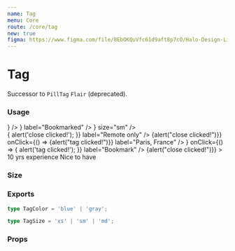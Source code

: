 ```yaml
---
name: Tag
menu: Core
route: /core/tag
new: true
figma: https://www.figma.com/file/8EbOKQuVfc61d9aft8p7cO/Halo-Design-Library?node-id=1747%3A6092
---
```



# Tag

Successor to `PillTag` `Flair` (deprecated).

### Usage

<Playground>
  <div className="mb-4">
    <InterfaceHeader title="Non-Interactive" section flow />
    <Tag label="New York" />
    <Tag color="blue" label="Javascript" icon={<CheckIcon/>} />
    <Tag
      icon={<BookmarkOutlineIcon />}
      label="Bookmarked"
    />
    <Tag icon={<BookmarkOutlineIcon />} size="sm" />
  </div>

  <div className="mb-4">
    <InterfaceHeader title="Interactive" section flow />
    <Tag
      onClose={() => {
        alert('close clicked!');
      }}
      label="Remote only"
    />
    <Tag
      color="blue"
      onClose={() => {alert("close clicked!")}}
      onClick={() => {alert("tag clicked!")}}
      label="Paris, France"
    />
    <Tag
     icon={<BookmarkOutlineIcon />}
      onClick={() => {
        alert('tag clicked!');
      }}
      label="Bookmark"
    />
    <Tag color="blue" onClose={() => {alert("close clicked!")}} >
      <span>10 yrs experience</span>
      <span className="text-blue-700">Nice to have</span>
    </Tag>
  </div>
</Playground>

### Size

<Playground>
  <div className="mb-4">
    <Tag label="size xs" />
    <Tag size="sm" label="size sm" />
    <Tag size="md" label="size md" />
  </div>
</Playground>

### Exports

```ts
type TagColor = 'blue' | 'gray';

type TagSize = 'xs' | 'sm' | 'md';
```

### Props

<Props of={Tag} />
